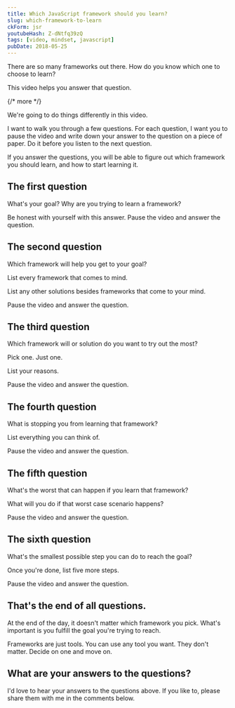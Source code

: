 ```yaml
---
title: Which JavaScript framework should you learn?
slug: which-framework-to-learn
ckForm: jsr
youtubeHash: Z-dNtfq39zQ
tags: [video, mindset, javascript]
pubDate: 2018-05-25
---
```


There are so many frameworks out there. How do you know which one to choose to learn?

This video helps you answer that question.

{/* more */}

We're going to do things differently in this video.

I want to walk you through a few questions. For each question, I want you to pause the video and write down your answer to the question on a piece of paper. Do it before you listen to the next question.

If you answer the questions, you will be able to figure out which framework you should learn, and how to start learning it.

## The first question

What's your goal? Why are you trying to learn a framework?

Be honest with yourself with this answer. Pause the video and answer the question.

## The second question

Which framework will help you get to your goal?

List every framework that comes to mind.

List any other solutions besides frameworks that come to your mind.

Pause the video and answer the question.

## The third question

Which framework will or solution do you want to try out the most?

Pick one. Just one.

List your reasons.

Pause the video and answer the question.

## The fourth question

What is stopping you from learning that framework?

List everything you can think of.

Pause the video and answer the question.

## The fifth question

What's the worst that can happen if you learn that framework?

What will you do if that worst case scenario happens?

Pause the video and answer the question.

## The sixth question

What's the smallest possible step you can do to reach the goal?

Once you're done, list five more steps.

Pause the video and answer the question.

## That's the end of all questions.

At the end of the day, it doesn't matter which framework you pick. What's important is you fulfill the goal you're trying to reach.

Frameworks are just tools. You can use any tool you want. They don't matter. Decide on one and move on.

## What are your answers to the questions?

I'd love to hear your answers to the questions above. If you like to, please share them with me in the comments below.
